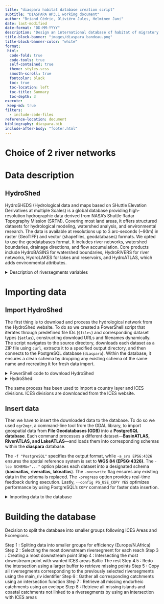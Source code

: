 ```yaml
---
title: "diaspara habitat database creation script"
subtitle: "DIASPARA WP3.1 working document"
author: "Briand Cédric, Oliviéro Jules, Helminen Jani"
date: last-modified
date-format: "DD-MM-YYYY"
description: "Design an international database of habitat of migratory fish, version = build"
title-block-banner: "images/diaspara_bandeau.png"
title-block-banner-color: "white"
format:
 html:
  code-fold: true
  code-tools: true
  self-contained: true
  theme: styles.scss
  smooth-scroll: true
  fontcolor: black
  toc: true
  toc-location: left
  toc-title: Summary
  toc-depth: 3
execute: 
 keep-md: true
filters:
  - include-code-files
reference-location: document
bibliography: diaspara.bib
include-after-body: "footer.html"
---
```



# Choice of 2 river networks

# Data description
## HydroShed
HydroSHEDS (Hydrological data and maps based on SHuttle Elevation Derivatives at 
multiple Scales) is a global database providing high-resolution hydrographic data 
derived from NASA's Shuttle Radar Topography Mission (SRTM). Covering most land 
areas, it offers structured datasets for hydrological modeling, watershed analysis, 
and environmental research. The data is available at resolutions up to 3 
arc-seconds (~90m) in raster (GeoTIFF) and vector (shapefiles, geodatabases) formats. 
We opted to use the geodatabases format. It includes river networks, watershed 
boundaries, drainage directions, and flow accumulation. Core products include 
HydroBASINS for watershed boundaries, HydroRIVERS for river networks, HydroLAKES 
for lakes and reservoirs, and HydroATLAS, which adds environmental attributes. 

<details>
<summary>Description of riversegments variables</summary>

```r
#| label: riversegment variables
#| echo: TRUE
#| warning: FALSE
#| message: FALSE
#| tbl-cap: Variables description
#| tbl-subcap :
#|    - subcap1
#|    - subcap2



```

</details>

# Importing data
## Import HydroShed
The first thing is to download and process the hydrological network from the 
HydroShed website. To do so we created a PowerShell script that iterates through 
predefined file IDs (`$files`) and corresponding dataset types (`$atlas`), 
constructing download URLs and filenames dynamically. The script navigates to the 
source directory, downloads each dataset as a ZIP file using `curl`, extracts it 
to a specified output directory, and then connects to the PostgreSQL database 
(`diaspara`). Within the database, it ensures a clean schema by dropping any 
existing schema of the same name and recreating it for fresh data import.

<details> 

<summary>PowerShell code to download HydroShed</summary>

{.shell include="../bash/0_powershell_import_hydroatlas.shell"}

</details> 

<details>
<summary>HydroShed</summary>

```sh
#| label: hydroshed download
#| echo: TRUE
#| warning: FALSE
#| message: FALSE

[String[]]$files = "20082137","20087321","35959544"
[String[]]$atlas = "Basin","River","Lake"
$pathccmsource = "D:\eda\hydroatlas"
$pathccmout = "D:\eda\"

for ($i = 0; $i -lt $files.Length; $i++) {
    $file = $files[$i]
    $atlasName = $atlas[$i]

    Write-Output "Downloading "$atlasName""ATLAS""

    $namefile = "$atlasName" + "ATLAS_Data_v10.gdb"
    $schema = "$atlasName" + "ATLAS"

    cd $pathccmsource

    curl -o "$namefile.zip" "https://figshare.com/ndownloader/files/$file"

    Expand-Archive "$namefile.zip" -DestinationPath "$pathccmout"

    psql --dbname="postgresql://${env:userlocal}:${env:passlocal}@$env:hostdiaspara/diaspara" -c "DROP SCHEMA IF EXISTS $schema CASCADE; CREATE SCHEMA $schema;"
}
```
</details>

The same process has been used to import a country layer and ICES divisions.
ICES divisions are downloaded from the ICES website.

## Insert data
Then we have to insert the downloaded data to the database. To do so we used 
`ogr2ogr`, a command-line tool from the GDAL library, to import geospatial data 
from **File Geodatabases (GDB)** into a **PostgreSQL database**. Each command 
processes a different dataset—**BasinATLAS, RiverATLAS, and LakeATLAS**—and 
loads them into corresponding schemas within the **diaspara** database.  

The `-f "PostgreSQL"` specifies the output format, while `-a_srs EPSG:4326` 
ensures the spatial reference system is set to **WGS 84 (EPSG:4326)**. 
The `-lco SCHEMA="..."` option places each dataset into a designated schema 
(**basinatlas, riveratlas, lakeatlas**). The `-overwrite` flag ensures any 
existing data in the schema is replaced. The `-progress` option provides 
real-time feedback during execution. Lastly, `--config PG_USE_COPY YES` optimizes 
performance by using PostgreSQL's `COPY` command for faster data insertion.

<details>
<summary>Importing data to the database</summary>

```bash
#| label: data insertion
#| echo: TRUE
#| warning: FALSE
#| message: FALSE

ogr2ogr.exe -f "PostgreSQL" -a_srs EPSG:4326 PG:"host=localhost port=5432 dbname=diaspara user=postgres password=postgres" -lco SCHEMA="basinatlas" D:\eda\BasinATLAS_v10.gdb   -overwrite -progress --config PG_USE_COPY YES

ogr2ogr.exe -f "PostgreSQL" -a_srs EPSG:4326 PG:"host=localhost port=5432 dbname=diaspara user=postgres password=postgres" -lco SCHEMA="riveratlas" D:\eda\RiverATLAS_v10.gdb -overwrite -progress --config PG_USE_COPY YES

ogr2ogr.exe -f "PostgreSQL" -a_srs EPSG:4326 PG:"host=localhost port=5432 dbname=diaspara user=postgres password=postgres" -lco SCHEMA="lakeatlas" D:\eda\LakeATLAS_v10.gdb   -overwrite -progress --config PG_USE_COPY YES
```
</details>

# Building the database
Decision to split the database into smaller groups following ICES Areas and 
Ecoregions.

Step 1 : Spliting data into smaller groups for efficiency (Europe/N.Africa)
Step 2 : Selecting the most downstream riversegment for each reach
Step 3 : Creating a most downstream point
Step 4 : Intersecting the most downstream point with wanted ICES areas
    Baltic
    The rest
Step 4.5 : Redo the intersection using a larger buffer to retrieve missing points
Step 5 : Copy all riversegments corresponding to the previously selected 
riversegments using the main_riv identifier
Step 6 : Gather all corresponding catchments using an intersection function
Step 7 : Retrieve all missing endorheic catchments using an evelope
Step 8 : Retrieve all missing islands and coastal catchments not linked to a 
riversegments by using an intersection with ICES areas